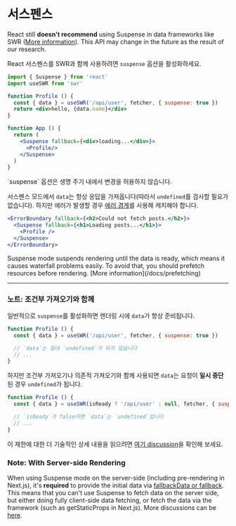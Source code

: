 
# 서스펜스

<Callout emoji="🚨" type="error">
  React still <strong>doesn't recommend</strong> using Suspense in data frameworks like SWR (<a href="https://reactjs.org/blog/2022/03/29/react-v18.html#suspense-in-data-frameworks" target="_blank" rel="noopener">More information</a>). This API may change in the future as the result of our research.
</Callout>

React 서스펜스를 SWR과 함께 사용하려면 `suspense` 옵션을 활성화하세요.

```jsx
import { Suspense } from 'react'
import useSWR from 'swr'

function Profile () {
  const { data } = useSWR('/api/user', fetcher, { suspense: true })
  return <div>hello, {data.name}</div>
}

function App () {
  return (
    <Suspense fallback={<div>loading...</div>}>
      <Profile/>
    </Suspense>
  )
}
```

<Callout>
  `suspense` 옵션은 생명 주기 내에서 변경을 허용하지 않습니다.
</Callout>

서스펜스 모드에서 `data`는 항상 응답을 가져옵니다(따라서 `undefined`를 검사할 필요가 없습니다).
하지만 에러가 발생할 경우 [에러 경계](https://reactjs.org/docs/concurrent-mode-suspense.html#handling-errors)를 사용해 캐치해야 합니다.

```jsx
<ErrorBoundary fallback={<h2>Could not fetch posts.</h2>}>
  <Suspense fallback={<h1>Loading posts...</h1>}>
    <Profile />
  </Suspense>
</ErrorBoundary>
```

<Callout>
Suspense mode suspends rendering until the data is ready, which means it causes waterfall problems easily. To avoid that, you should prefetch resources before rendering. [More information](/docs/prefetching)
</Callout>

---

### 노트: 조건부 가져오기와 함께

일반적으로 `suspense`를 활성화하면 렌더링 시에 `data`가 항상 준비됩니다.

```jsx
function Profile () {
  const { data } = useSWR('/api/user', fetcher, { suspense: true })

  // `data`는 절대 `undefined`가 되지 않습니다
  // ...
}
```

하지만 조건부 가져오기나 의존적 가져오기와 함께 사용되면 `data`는 요청이 **일시 중단**된 경우 `undefined`가 됩니다.

```jsx
function Profile () {
  const { data } = useSWR(isReady ? '/api/user' : null, fetcher, { suspense: true })

  // `isReady`가 false이면 `data`는 `undefined`입니다
  // ...
}
```

이 제한에 대한 더 기술적인 상세 내용을 읽으려면 [여기 discussion](https://github.com/vercel/swr/pull/357#issuecomment-627089889)을 확인해 보세요.

### Note: With Server-side Rendering

When using Suspense mode on the server-side (including pre-rendering in Next.js), it's **required** to provide the initial data via [fallbackData or fallback](/docs/with-nextjs#pre-rendering-with-default-data). This means that you can't use Suspense to fetch data on the server side, but either doing fully client-side data fetching, or fetch the data via the framework (such as getStaticProps in Next.js). More discussions can be [here](https://github.com/vercel/swr/issues/1906).

